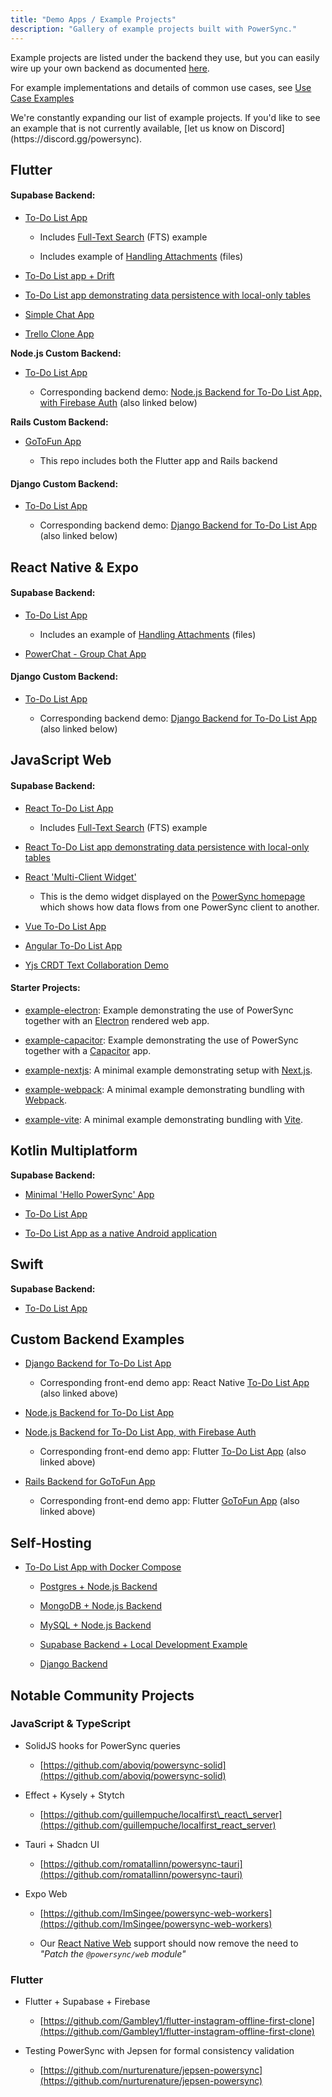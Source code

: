```yaml
---
title: "Demo Apps / Example Projects"
description: "Gallery of example projects built with PowerSync."
---
```


Example projects are listed under the backend they use, but you can easily wire up your own backend as documented [here](/installation/app-backend-setup).

For example implementations and details of common use cases, see [Use Case Examples](/usage/use-case-examples)

<Check>
  We're constantly expanding our list of example projects. If you'd like to see an example that is not currently available, [let us know on Discord](https://discord.gg/powersync).
</Check>

## <Icon icon="flutter" size="22" iconType="solid" /> Flutter

#### Supabase Backend:

* [To-Do List App](https://github.com/powersync-ja/powersync.dart/tree/master/demos/supabase-todolist)

  * Includes [Full-Text Search](/usage/use-case-examples/full-text-search) (FTS) example

  * Includes example of [Handling Attachments](/integration-guides/supabase-+-powersync/handling-attachments) (files)

* [To-Do List app + Drift](https://github.com/powersync-ja/powersync.dart/tree/master/demos/supabase-todolist-drift)

* [To-Do List app demonstrating data persistence with local-only tables](https://github.com/powersync-ja/powersync.dart/tree/main/demos/supabase-todolist-optional-sync)

* [Simple Chat App](https://github.com/powersync-ja/powersync.dart/tree/master/demos/supabase-simple-chat)

* [Trello Clone App](https://github.com/powersync-ja/powersync-supabase-flutter-trello-demo)

**Node.js Custom Backend:**

* [To-Do List App](https://github.com/powersync-ja/powersync.dart/tree/main/demos/firebase-nodejs-todolist)

  * Corresponding backend demo: [Node.js Backend for To-Do List App, with Firebase Auth](https://github.com/powersync-ja/powersync-nodejs-firebase-backend-todolist-demo) (also linked below)

**Rails Custom Backend:**

* [GoToFun App](https://github.com/powersync-ja/powersync-rails-flutter-demo)

  * This repo includes both the Flutter app and Rails backend

#### Django Custom Backend:

* [To-Do List App](https://github.com/powersync-ja/powersync.dart/tree/master/demos/django-todolist)

  * Corresponding backend demo: [Django Backend for To-Do List App](https://github.com/powersync-ja/powersync-django-backend-todolist-demo) (also linked below)

## <Icon icon="react" size="22" iconType="solid" /> React Native & Expo

#### Supabase Backend:

* [To-Do List App](https://github.com/powersync-ja/powersync-js/tree/main/demos/react-native-supabase-todolist)

  * Includes an example of [Handling Attachments](/integration-guides/supabase-+-powersync/handling-attachments) (files)

* [PowerChat - Group Chat App](https://github.com/powersync-ja/powersync-js/tree/main/demos/react-native-supabase-group-chat)

#### Django Custom Backend:

* [To-Do List App](https://github.com/powersync-ja/powersync-js/tree/main/demos/django-react-native-todolist)

  * Corresponding backend demo: [Django Backend for To-Do List App](https://github.com/powersync-ja/powersync-django-backend-todolist-demo) (also linked below)

## <Icon icon="js" size="22" iconType="solid" /> JavaScript Web

#### Supabase Backend:

* [React To-Do List App](https://github.com/powersync-ja/powersync-js/tree/main/demos/react-supabase-todolist)

  * Includes [Full-Text Search](/usage/use-case-examples/full-text-search) (FTS) example

* [React To-Do List app demonstrating data persistence with local-only tables](https://github.com/powersync-ja/powersync-js/tree/main/demos/react-supabase-todolist-optional-sync)

* [React 'Multi-Client Widget'](https://github.com/powersync-ja/powersync-js/tree/main/demos/react-multi-client)

  * This is the demo widget displayed on the [PowerSync homepage](https://www.powersync.com/) which shows how data flows from one PowerSync client to another.

* [Vue To-Do List App](https://github.com/powersync-ja/powersync-js/tree/main/demos/vue-supabase-todolist)

* [Angular To-Do List App](https://github.com/powersync-ja/powersync-js/tree/main/demos/angular-supabase-todolist)

* [Yjs CRDT Text Collaboration Demo](https://github.com/powersync-ja/powersync-js/tree/main/demos/yjs-react-supabase-text-collab)

#### Starter Projects:

* [example-electron](https://github.com/powersync-ja/powersync-js/tree/main/demos/example-electron): Example demonstrating the use of PowerSync together with an [Electron](https://www.electronjs.org/) rendered web app.

* [example-capacitor](https://github.com/powersync-ja/powersync-js/tree/main/demos/example-capacitor): Example demonstrating the use of PowerSync together with a [Capacitor](https://capacitorjs.com/) app.

* [example-nextjs](https://github.com/powersync-ja/powersync-js/blob/main/demos/example-nextjs/README.md): A minimal example demonstrating setup with [Next.js](https://nextjs.org/).

* [example-webpack](https://github.com/powersync-ja/powersync-js/blob/main/demos/example-webpack/README.md): A minimal example demonstrating bundling with [Webpack](https://webpack.js.org/).

* [example-vite](https://github.com/powersync-ja/powersync-js/blob/main/demos/example-vite/README.md): A minimal example demonstrating bundling with [Vite](https://vitejs.dev/).

## <Icon icon="flag" size="22" iconType="solid" /> Kotlin Multiplatform

**Supabase Backend:**

* [Minimal 'Hello PowerSync' App](https://github.com/powersync-ja/powersync-kotlin/tree/main/demos/hello-powersync)

* [To-Do List App](https://github.com/powersync-ja/powersync-kotlin/tree/main/demos/supabase-todolist)

* [To-Do List App as a native Android application](https://github.com/powersync-ja/powersync-kotlin/tree/main/demos/android-supabase-todolist)

## <Icon icon="swift" size="22" iconType="solid" /> Swift

**Supabase Backend:**

* [To-Do List App](https://github.com/powersync-ja/powersync-swift/tree/main/Demo)

## <Icon icon="screwdriver-wrench" size="22" iconType="solid" /> Custom Backend Examples

* [Django Backend for To-Do List App](https://github.com/powersync-ja/powersync-django-backend-todolist-demo)

  * Corresponding front-end demo app: React Native [To-Do List App](https://github.com/powersync-ja/powersync-js/tree/main/demos/django-react-native-todolist) (also linked above)

* [Node.js Backend for To-Do List App ](https://github.com/powersync-ja/powersync-nodejs-backend-todolist-demo)

* [Node.js Backend for To-Do List App, with Firebase Auth](https://github.com/powersync-ja/powersync-nodejs-firebase-backend-todolist-demo)

  * Corresponding front-end demo app: Flutter [To-Do List App](https://github.com/powersync-ja/powersync.dart/tree/main/demos/firebase-nodejs-todolist) (also linked above)

* [Rails Backend for GoToFun App](https://github.com/powersync-ja/powersync-rails-flutter-demo/tree/main/gotofun-backend)

  * Corresponding front-end demo app: Flutter [GoToFun App](https://github.com/powersync-ja/powersync-rails-flutter-demo/tree/main/gotofun-app) (also linked above)

## <Icon icon="desktop" size="22" iconType="solid" /> <Icon icon="house" size="22" iconType="solid" /> Self-Hosting

* [To-Do List App with Docker Compose](https://github.com/powersync-ja/self-host-demo)

  * [Postgres + Node.js Backend](https://github.com/powersync-ja/self-host-demo/tree/main/demos/nodejs)

  * [MongoDB + Node.js Backend](https://github.com/powersync-ja/self-host-demo/tree/main/demos/nodejs-mongodb)

  * [MySQL + Node.js Backend](https://github.com/powersync-ja/self-host-demo/tree/main/demos/nodejs-mysql)

  * [Supabase Backend + Local Development Example](https://github.com/powersync-ja/self-host-demo/tree/main/demos/supabase)

  * [Django Backend](https://github.com/powersync-ja/self-host-demo/tree/main/demos/django)

## <Icon icon="people-carry-box" size="22" iconType="solid" /> Notable Community Projects

### JavaScript & TypeScript

* SolidJS hooks for PowerSync queries

  * [https://github.com/aboviq/powersync-solid](https://github.com/aboviq/powersync-solid)

* Effect + Kysely + Stytch

  * [https://github.com/guillempuche/localfirst\_react\_server](https://github.com/guillempuche/localfirst_react_server)

* Tauri + Shadcn UI

  * [https://github.com/romatallinn/powersync-tauri](https://github.com/romatallinn/powersync-tauri)

* Expo Web

  * [https://github.com/ImSingee/powersync-web-workers](https://github.com/ImSingee/powersync-web-workers)

  * Our [React Native Web](/client-sdk-references/react-native-and-expo/react-native-web-support) support should now remove the need to *"Patch the*  *`@powersync/web`* *module"*

### Flutter

* Flutter + Supabase + Firebase

  * [https://github.com/Gambley1/flutter-instagram-offline-first-clone](https://github.com/Gambley1/flutter-instagram-offline-first-clone)

* Testing PowerSync with Jepsen for formal consistency validation

  * [https://github.com/nurturenature/jepsen-powersync](https://github.com/nurturenature/jepsen-powersync)
